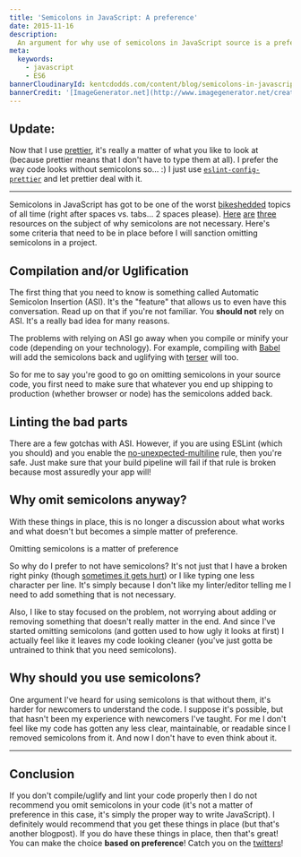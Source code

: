 ```yaml
---
title: 'Semicolons in JavaScript: A preference'
date: 2015-11-16
description:
  An argument for why use of semicolons in JavaScript source is a preference
meta:
  keywords:
    - javascript
    - ES6
bannerCloudinaryId: kentcdodds.com/content/blog/semicolons-in-javascript-a-preference/banner.png
bannerCredit: '[ImageGenerator.net](http://www.imagegenerator.net/create/clippy)'
---
```


## Update:

Now that I use [prettier](https://github.com/prettier/prettier), it's really a
matter of what you like to look at (because prettier means that I don't have to
type them at all). I prefer the way code looks without semicolons so… :) I just
use [`eslint-config-prettier`](https://npm.im/eslint-config-prettier) and let
prettier deal with it.

---

Semicolons in JavaScript has got to be one of the worst
[bikeshedded](https://en.wikipedia.org/wiki/Parkinson%27s_law_of_triviality)
topics of all time (right after spaces vs. tabs... 2 spaces please).
[Here](http://blog.izs.me/post/2353458699/an-open-letter-to-javascript-leaders-regarding)
[are](http://inimino.org/~inimino/blog/javascript_semicolons)
[three](https://youtu.be/gsfbh17Ax9I) resources on the subject of why semicolons
are not necessary. Here's some criteria that need to be in place before I will
sanction omitting semicolons in a project.

## Compilation and/or Uglification

The first thing that you need to know is something called Automatic Semicolon
Insertion (ASI). It's the "feature" that allows us to even have this
conversation. Read up on that if you're not familiar. You **should not** rely on
ASI. It's a really bad idea for many reasons.

The problems with relying on ASI go away when you compile or minify your code
(depending on your technology). For example, compiling with
[Babel](http://babeljs.io) will add the semicolons back and uglifying with
[terser](https://github.com/terser/terser) will too.

So for me to say you're good to go on omitting semicolons in your source code,
you first need to make sure that whatever you end up shipping to production
(whether browser or node) has the semicolons added back.

## Linting the bad parts

There are a few gotchas with ASI. However, if you are using ESLint (which you
should) and you enable the
[no-unexpected-multiline](http://eslint.org/docs/rules/no-unexpected-multiline)
rule, then you're safe. Just make sure that your build pipeline will fail if
that rule is broken because most assuredly your app will!

## Why omit semicolons anyway?

With these things in place, this is no longer a discussion about what works and
what doesn't but becomes a simple matter of preference.

<callout-success class="important">
  Omitting semicolons is a matter of preference
</callout-success>

So why do I prefer to not have semicolons? It's not just that I have a broken
right pinky (though
[sometimes it gets hurt](https://twitter.com/kentcdodds/status/925901200624558080))
or I like typing one less character per line. It's simply because I don't like
my linter/editor telling me I need to add something that is not necessary.

Also, I like to stay focused on the problem, not worrying about adding or
removing something that doesn't really matter in the end. And since I've started
omitting semicolons (and gotten used to how ugly it looks at first) I actually
feel like it leaves my code looking cleaner (you've just gotta be untrained to
think that you need semicolons).

## Why should you use semicolons?

One argument I've heard for using semicolons is that without them, it's harder
for newcomers to understand the code. I suppose it's possible, but that hasn't
been my experience with newcomers I've taught. For me I don't feel like my code
has gotten any less clear, maintainable, or readable since I removed semicolons
from it. And now I don't have to even think about it.

---

## Conclusion

If you don't compile/uglify and lint your code properly then I do not recommend
you omit semicolons in your code (it's not a matter of preference in this case,
it's simply the proper way to write JavaScript). I definitely would recommend
that you get these things in place (but that's another blogpost). If you do have
these things in place, then that's great! You can make the choice **based on
preference**! Catch you on the [twitters](https://twitter.com/kentcdodds)!
